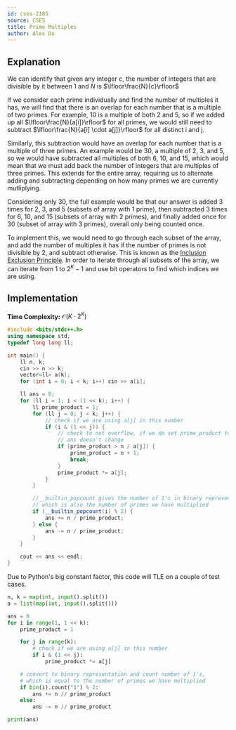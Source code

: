 ```yaml
---
id: cses-2185
source: CSES
title: Prime Multiples
author: Alex Du
---
```


## Explanation

We can identify that given any integer $c$, the number of integers that are divisible by it between 1 and $N$ is $\lfloor\frac{N}{c}\rfloor$

If we consider each prime individually and find the number of multiples it has, we will find that there is an overlap
for each number that is a multiple of two primes. For example, $10$ is a multiple of both $2$ and $5$, so if we added up all $\lfloor\frac{N}{a[i]}\rfloor$ for all
primes, we would still need to subtract $\lfloor\frac{N}{a[i] \cdot a[j]}\rfloor$ for all distinct i and j.

Similarly, this subtraction would
have an overlap for each number that is a multiple of three primes. An example would be $30$, a multiple of $2$, $3$, and $5$, so we would have
subtracted all multiples of both $6$, $10$, and $15$, which would mean that we must add back the number of integers that are multiples of three primes.
This extends for the entire array, requiring us to alternate adding and subtracting depending on how many primes we are currently mutliplying.

Considering only $30$, the full example would be that our answer is added $3$ times for $2$, $3$, and $5$ (subsets of array with $1$ prime), then subtracted $3$
times for $6$, $10$, and $15$ (subsets of array with $2$ primes), and finally added once for $30$ (subset of array with $3$ primes),
overall only being counted once.

To implement this, we would need to go through each subset of the array, and add the number of multiples it has if the number of primes is not divisible by 2, and
subtract otherwise. This is known as the [Inclusion Exclusion Principle](https://cp-algorithms.com/combinatorics/inclusion-exclusion.html).
In order to iterate through all subsets of the array, we can iterate from $1$ to $2^K-1$ and use bit operators to find which indices we are using.

## Implementation

**Time Complexity:** $\mathcal{O}(K\cdot 2^K)$

<LanguageSection>
<CPPSection>

```cpp
#include <bits/stdc++.h>
using namespace std;
typedef long long ll;

int main() {
	ll n, k;
	cin >> n >> k;
	vector<ll> a(k);
	for (int i = 0; i < k; i++) cin >> a[i];

	ll ans = 0;
	for (ll i = 1; i < (1 << k); i++) {
		ll prime_product = 1;
		for (ll j = 0; j < k; j++) {
			// check if we are using a[j] in this number
			if (i & (1 << j)) {
				// check to not overflow, if we do set prime_product to N+1 so
				// ans doesn't change
				if (prime_product > n / a[j]) {
					prime_product = n + 1;
					break;
				}
				prime_product *= a[j];
			}
		}

		//__builtin_popcount gives the number of 1's in binary representation,
		// which is also the number of primes we have multiplied
		if (__builtin_popcount(i) % 2) {
			ans += n / prime_product;
		} else {
			ans -= n / prime_product;
		}
	}

	cout << ans << endl;
}
```

</CPPSection>
<PySection>

<Warning>

Due to Python's big constant factor, this code will TLE on a couple of test cases.

</Warning>

```py
n, k = map(int, input().split())
a = list(map(int, input().split()))

ans = 0
for i in range(1, 1 << k):
	prime_product = 1

	for j in range(k):
		# check if we are using a[j] in this number
		if i & (1 << j):
			prime_product *= a[j]

	# convert to binary representation and count number of 1's,
	# which is equal to the number of primes we have multiplied
	if bin(i).count("1") % 2:
		ans += n // prime_product
	else:
		ans -= n // prime_product

print(ans)
```

</PySection>

</LanguageSection>
